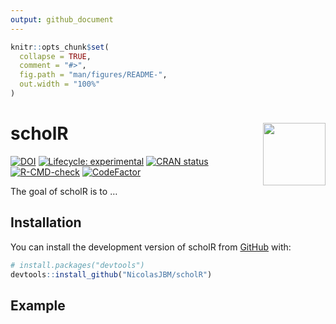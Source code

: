```yaml
---
output: github_document
---
```


<!-- README.md is generated from README.Rmd. Please edit that file -->

```r
knitr::opts_chunk$set(
  collapse = TRUE,
  comment = "#>",
  fig.path = "man/figures/README-",
  out.width = "100%"
)
```

# scholR <img src="https://raw.githubusercontent.com/NicolasJBM/scholR/ddc7fecbd529ef9088295ef8aedf471014545b82/docs/assets/scholR.svg" align="right" width="100" height="100" >

<!-- badges: start -->
[![DOI](https://zenodo.org/badge/454038310.svg)](https://zenodo.org/badge/latestdoi/454038310)
[![Lifecycle: experimental](https://img.shields.io/badge/lifecycle-experimental-orange.svg)](https://lifecycle.r-lib.org/articles/stages.html#experimental)
[![CRAN status](https://www.r-pkg.org/badges/version/scholR)](https://CRAN.R-project.org/package=scholR)
[![R-CMD-check](https://github.com/NicolasJBM/scholR/actions/workflows/R-CMD-check.yaml/badge.svg)](https://github.com/NicolasJBM/scholR/actions/workflows/R-CMD-check.yaml)
[![CodeFactor](https://www.codefactor.io/repository/github/NicolasJBM/scholR/badge)](https://www.codefactor.io/repository/github/NicolasJBM/scholR)
<!-- badges: end -->

The goal of scholR is to ...

## Installation

You can install the development version of scholR from [GitHub](https://github.com/) with:

``` r
# install.packages("devtools")
devtools::install_github("NicolasJBM/scholR")
```

## Example


